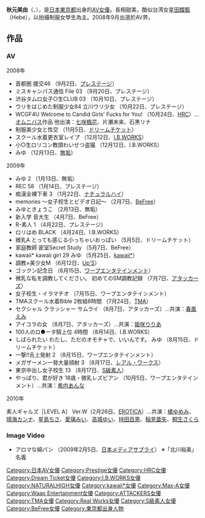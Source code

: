 {{AV女優|
|モデル名=秋元 美由
|ふりがな=あきもと みゆ
|画像ファイル=
|別名= みゆ<br />北川裕美
|愛称=
|生年=1990
|生月=2
|生日=16
|星座=水瓶座
|出身地={{JPN}}・[[東京都|東京都]]
|血液型=O
|時点=2010年
|身長=159
|体重=
|バスト=78
|ウエスト=58
|ヒップ=85
|カップ=A
|股下=
|靴=
|身体備考=
|ジャンル=[[AV|AV]]
|AV出演期間=2008年 -
|活動備考=
|他の活動=
|その他=
}}
{{japanese|japanese=秋元 美由|kana=あきもと みゆ|romaji=Akimoto Miyu}}
'''秋元美由'''（{{lang-ja|秋元 美由}}、{{bd|1990年|2月16日|||}}），是[[日本|日本]][[東京都|東京都]]出身的[[AV女優|AV女優]]。長相甜美，酷似台湾女星[[田馥甄|田馥甄]]（Hebe），以拍攝制服女學生為主。2008年9月出道於AV界。

== 作品 ==
=== AV ===
; 2008年 
* 首都圏 援交46 （9月2日、[[プレステージ_(アダルトビデオ)|プレステージ]]）
* ミスキャンパス通信 File 03 （9月20日、プレステージ）
* 渋谷タムロ女子○生CLUB 03 （10月10日、プレステージ）
* ウリをはじめた制服少女84 立川ウリ少女 （10月22日、プレステージ）
* WCGF4U Welcome to Candid Girls' Fucks for You! （10月24日、[[エッチアールシー|HRC]]）…[[オムニバス|オムニバス]]作品 他出演：[[七咲楓花|七咲楓花]]、片瀬未来、石黒リナ 
* 制服美少女と性交 （11月5日、[[ドリームチケット|ドリームチケット]]）
* スクール水着更衣室レイプ （12月12日、[[I.B.WORKS|I.B.WORKS]]）
* 小○生ロリコン教頭わいせつ盗撮 （12月12日、I.B.WORKS）
* みゆ （12月13日、[[無垢_(アダルトビデオ)|無垢]]）

; 2009年 
* みゆ 2 （1月13日、無垢）
* REC 58 （1月14日、プレステージ）
* 痴漢全裸下車 3 （1月22日、[[ナチュラルハイ_(企業)|ナチュラルハイ]]）
* memories 〜女子校生とビデオ日記〜 （2月7日、[[BeFree|BeFree]]）
* みゆときょうこ （2月13日、無垢）
* 新入学 音大生 （4月7日、BeFree）
* R-素人 1 （4月22日、プレステージ）
* ロリはめ BLACK （4月24日、I.B.WORKS）
* 微乳A とっても感じる小っちゃいおっぱい （5月5日、ドリームチケット）
* 家庭教師 密室Secret Study （5月7日、BeFree）
* kawaii* kawaii girl 29 みゆ （5月25日、[[kawaii*|kawaii*]]）
* 調教×美少女M （6月12日、[[アップス_(アダルトビデオ)|Up'S]]）
* ゴックン記念日 （6月15日、[[ワープエンタテインメント|ワープエンタテインメント]]）
* 微乳な私を調教してください。 初めてのSM調教記録 （7月7日、[[アタッカーズ|アタッカーズ]]）
* 女子校生・イラマチオ （7月15日、ワープエンタテインメント）
* TMAスクール水着Bible 2枚組8時間 （7月24日、[[トータル・メディア・エージェンシー|TMA]]）
* セクシャル クラッシャー サムライ （8月7日、アタッカーズ）…共演：[[春風えみ|春風えみ]]
* アイコラの女 （8月7日、アタッカーズ）…共演：[[姫咲りりあ|姫咲りりあ]]
* 100人のロ●ータ騎上位 4時間 （8月14日、I.B.WORKS）
* しばられたい わたし、ただのオモチャで、いいんです。 みゆ （8月15日、ドリームチケット）
* 一撃!!舌上発射 2 （8月15日、ワープエンタテインメント）
* メガザーメン一発大量顔射 3 （8月17日、[[レアル・ワークス|レアル・ワークス]]）
* 東京中出し女子校生 13 （8月17日、[[S級素人|S級素人]]）
* やっぱり、君が好き 18歳・微乳レズビアン （10月5日、ワープエンタテインメント）…共演：[[希内あんな|希内あんな]]

; 2010年
素人ギャルズ［LEVEL A］ Ver.W（2月26日、[[EROTICA|EROTICA]]）…共演：[[橘ゆめみ|橘ゆめみ]]、[[晴海カンナ|晴海カンナ]]、[[星島ちさ|星島ちさ]]、[[愛璃みい|愛璃みい]]、[[高城ゆい|高城ゆい]]、[[持田百恵|持田百恵]]、[[稲見亜矢|稲見亜矢]]、[[桐生さくら|桐生さくら]]
=== Image Video ===
* アロマな綿パン （2009年2月5日、[[日本メディアサプライ|日本メディアサプライ]]） ※「北川裕美」名義



{{DEFAULTSORT:Akimoto Miyu}}
[[Category:日本AV女優|Category:日本AV女優]]
[[Category:Prestige女優|Category:Prestige女優]]
[[Category:HRC女優|Category:HRC女優]]
[[Category:Dream_Ticket女優|Category:Dream Ticket女優]]
[[Category:I.B.WORKS女優|Category:I.B.WORKS女優]]
[[Category:NATURALHIGH女優|Category:NATURALHIGH女優]]
[[Category:kawaii*女優|Category:kawaii*女優]]
[[Category:Max-A女優|Category:Max-A女優]]
[[Category:Waap_Entertainment女優|Category:Waap Entertainment女優]]
[[Category:ATTACKERS女優|Category:ATTACKERS女優]]
[[Category:TMA女優|Category:TMA女優]]
[[Category:Real_Works女優|Category:Real Works女優]]
[[Category:S級素人女優|Category:S級素人女優]]
[[Category:BeFree女優|Category:BeFree女優]]
[[Category:東京都出身人物|Category:東京都出身人物]]
